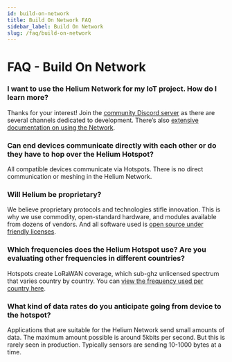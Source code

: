 ```yaml
---
id: build-on-network 
title: Build On Network FAQ
sidebar_label: Build On Network
slug: /faq/build-on-network
---
```


# FAQ - Build On Network

### I want to use the Helium Network for my IoT project. How do I learn more?
Thanks for your interest! Join the [community Discord server](https://discord.gg/helium) as there are several channels dedicated to development. There’s also [extensive documentation on using the Network](https://docs.helium.com/use-the-network). 

### Can end devices communicate directly with each other or do they have to hop over the Helium Hotspot?
All compatible devices communicate via Hotspots. There is no direct communication or meshing in the Helium Network.

### Will Helium be proprietary?
We believe proprietary protocols and technologies stifle innovation. This is why we use commodity, open-standard hardware, and modules available from dozens of vendors. And all software used is [open source under friendly licenses](https://docs.helium.com/open-source/open-source/#helium-is-open-source).

### Which frequencies does the Helium Hotspot use? Are you evaluating other frequencies in different countries?
Hotspots create LoRaWAN coverage, which sub-ghz unlicensed spectrum that varies country by country.  You can [view the frequency used per country here](https://docs.helium.com/lorawan-on-helium/frequency-plans).

### What kind of data rates do you anticipate going from device to the hotspot?
Applications that are suitable for the Helium Network send small amounts of data. The maximum amount possible is around 5kbits per second. But this is rarely seen in production. Typically sensors are sending 10-1000 bytes at a time.
